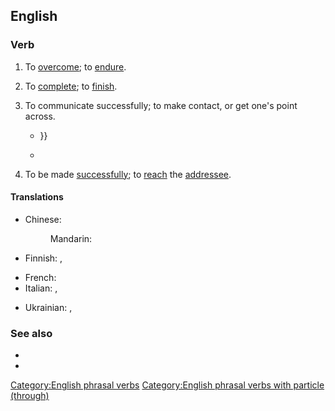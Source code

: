 ==English==

===Verb===
{{en-verb|get<,,got,got[UK]:gotten[US]> through}}

# To [[overcome]]; to [[endure]].
#: {{ux|en|Military training was hard, but I '''got through it'''.}}
# To [[complete]]; to [[finish]].
#: {{ux|en|She '''got through''' her book this morning!}}
#: {{ux|en|I was so thirsty that I '''got through''' three glasses of orange juice.}}
#: {{ux|en|He was such a [[dyed-in-the-wool]] partisan that I just couldn't '''get through''' to him and change his mind.}}
# To communicate successfully; to make contact, or get one's point across.
#* {{quote-book|en|year=1920|author=Margot Asquith|authorlink=Margot Asquith|title=An Autobiography|passage=My father had a horror of girls' schools (and if he could “'''get through'''”—to use the orthodox expression of the spookists—he would find all his opinions on this subject more than justified by the manners, morals and learning of the young ladies of the present day) {{...}}}}
#* {{quote-av|en|author={{w|Paddy Chayefsky}}|role=Arthur Jensen|actor=Ned Beatty|title={{w|Network (1976 film)|Network}}|year=1976|passage=And YOU have meddled with the primal forces of nature, and YOU… WILL… ATONE! Am I '''getting through''' to you, Mr. Beale?}}
# {{q|of [[communication]]}} To be made [[successfully]]; to [[reach]] the [[addressee]].
#: {{ux|en|The call wouldn't '''get through''' no matter how many times I tried.}}

====Translations====
{{trans-top|to overcome}}
* Chinese:
*: Mandarin: {{t+|cmn|度過|tr=dùguò}}
* Finnish: {{t+|fi|selviytyä}}, {{t+|fi|suoriutua}}
{{trans-mid}}
* French: {{t+|fr|franchir}}
* Italian: {{t+|it|superare}}, {{t+|it|farcela}}
{{trans-bottom}}

{{trans-top|to make contact by telephone}}
* Ukrainian: {{t|uk|додзво́нюватися|impf|sc=Cyrl}}, {{t|uk|додзвони́тися|pf|sc=Cyrl}}
{{trans-mid}}
{{trans-bottom}}

===See also===
* {{l|en|go through}}
* {{l|en|live through}}

[[Category:English phrasal verbs]]
[[Category:English phrasal verbs with particle (through)]]